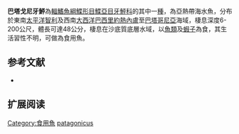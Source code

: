 {{Speciesbox
| name = 巴塔戈尼牙鮃
| image = 
| image_width = 250px
| image_caption = 
| status = NE
| status_system = IUCN3.1
| genus = Paralichthys
| species = patagonicus
| authority = [[Jordan|Jordan]], 1889
| synonyms = *''Paralichthys bicyclophorus,Miranda Ribeiro, 1915''
}}

'''巴塔戈尼牙鮃'''為[[輻鰭魚綱|輻鰭魚綱]][[鰈形目|鰈形目]][[鰈亞目|鰈亞目]][[牙鮃科|牙鮃科]]的其中一[[種|種]]，為亞熱帶海水魚，分布於東南[[太平洋|太平洋]][[智利|智利]]及西南[[大西洋|大西洋]][[巴西|巴西]][[里約熱內盧|里約熱內盧]]至[[巴塔哥尼亞|巴塔哥尼亞]]海域，棲息深度6-200公尺，體長可達48公分，棲息在沙底質底層水域，以[[魚類|魚類]]及[[蝦子|蝦子]]為食，其生活習性不明，可做為食用魚。
==参考文献==
*{{FishBase_species|genus=Paralichthys|species=patagonicus |year=2014|month=3}}

== 扩展阅读 ==
{{refbegin}}
{{wikispecies-inline|Paralichthys patagonicus |巴塔戈尼牙鮃}}
{{refend}}
{{Taxonbar|from=Q2336643}}

[[Category:食用魚|Category:食用魚]]
[[Category:牙鮃屬|patagonicus]]


{{魚類小作品}}